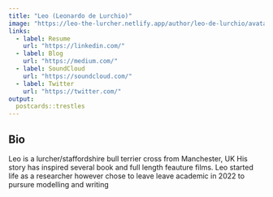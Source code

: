 ```yaml
---
title: "Leo (Leonardo de Lurchio)"
image: "https://leo-the-lurcher.netlify.app/author/leo-de-lurchio/avatar_hue33accbf90197810d2e465836dbeac67_1808601_270x270_fill_q75_lanczos_center.jpg"
links:
  - label: Resume
    url: "https://linkedin.com/"
  - label: Blog
    url: "https://medium.com/"
  - label: SoundCloud
    url: "https://soundcloud.com/"
  - label: Twitter
    url: "https://twitter.com/"
output:
  postcards::trestles
---
```

 
## Bio

Leo is a lurcher/staffordshire bull terrier cross from Manchester, UK
His story has inspired several book and full length feauture films.
Leo started life as a researcher however chose to leave leave academic in 2022 to pursure modelling and writing 